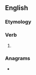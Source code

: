 ==English==

===Etymology===
{{suffix|en|burn|eth}}

===Verb===
{{head|en|verb form}}

# {{en-archaic third-person singular of|burn}}

===Anagrams===
* {{anagrams|en|a=behnrtu|burthen|unberth}}